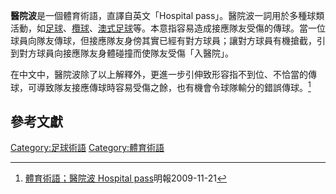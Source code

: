 '''醫院波'''是一個體育術語，直譯自英文「Hospital pass」。醫院波一詞用於多種球類活動，如[[足球|足球]]、[[欖球|欖球]]、[[澳式足球|澳式足球]]等。本意指容易造成接應隊友受傷的傳球。當一位球員向隊友傳球，但接應隊友身傍其實已經有對方球員；讓對方球員有機搶截，引到對方球員向接應隊友身體碰撞而使隊友受傷「入醫院」。

在中文中，醫院波除了以上解釋外，更進一步引伸致形容指不到位、不恰當的傳球，可導致隊友接應傳球時容易受傷之餘，也有機會令球隊輸分的錯誤傳球。<ref>[http://news.sina.com.hk/cgi-bin/nw/show.cgi/22/1/1/1334842/1.html 體育術語；醫院波 Hospital pass]{{Dead link|date=2019年11月 |bot=InternetArchiveBot |fix-attempted=yes }}明報2009-11-21</ref>

==參考文獻==
<div class="references-small">
<references></references>
</div>

[[Category:足球術語|Category:足球術語]]
[[Category:體育術語|Category:體育術語]]